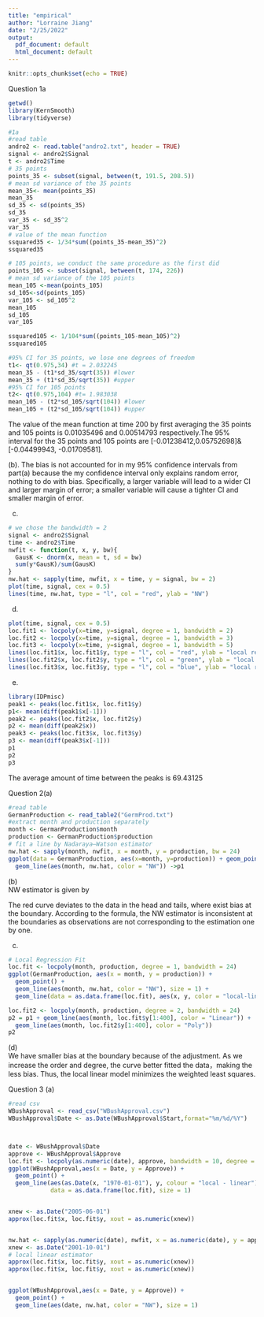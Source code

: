 ```yaml
---
title: "empirical"
author: "Lorraine Jiang"
date: "2/25/2022"
output:
  pdf_document: default
  html_document: default
---
```


```r
knitr::opts_chunk$set(echo = TRUE)
```

Question 1a
```r
getwd()
library(KernSmooth)
library(tidyverse)

#1a
#read table
andro2 <- read.table("andro2.txt", header = TRUE)
signal <- andro2$Signal
t <- andro2$Time
# 35 points
points_35 <- subset(signal, between(t, 191.5, 208.5))
# mean sd variance of the 35 points
mean_35<- mean(points_35)
mean_35
sd_35 <- sd(points_35)
sd_35
var_35 <- sd_35^2
var_35
# value of the mean function
ssquared35 <- 1/34*sum((points_35-mean_35)^2)
ssquared35

# 105 points, we conduct the same procedure as the first did
points_105 <- subset(signal, between(t, 174, 226))
# mean sd variance of the 105 points
mean_105 <-mean(points_105)
sd_105<-sd(points_105)
var_105 <- sd_105^2
mean_105 
sd_105
var_105

ssquared105 <- 1/104*sum((points_105-mean_105)^2)
ssquared105

#95% CI for 35 points, we lose one degrees of freedom
t1<- qt(0.975,34) #t = 2.032245
mean_35 - (t1*sd_35/sqrt(35)) #lower
mean_35 + (t1*sd_35/sqrt(35)) #upper
#95% CI for 105 points
t2<- qt(0.975,104) #t= 1.983038
mean_105 - (t2*sd_105/sqrt(104)) #lower
mean_105 + (t2*sd_105/sqrt(104)) #upper
```
The value of the mean function at time 200 by first averaging the 35 points and 105 points is 0.01035496 and 0.00514793 respectively.The 95% interval for the 35 points and 105 points are [-0.01238412,0.05752698]&[-0.04499943, -0.01709581].

(b). The bias is not accounted for in my 95% confidence intervals from part(a) because the my confidence interval only explains random error, nothing to do with bias. Specifically, a larger variable will lead to a wider CI and larger margin of error; a smaller variable will cause a tighter CI and smaller margin of error.


(c)
```r
# we chose the bandwidth = 2
signal <- andro2$Signal
time <- andro2$Time
nwfit <- function(t, x, y, bw){
  GausK <- dnorm(x, mean = t, sd = bw)
  sum(y*GausK)/sum(GausK)
}
nw.hat <- sapply(time, nwfit, x = time, y = signal, bw = 2)
plot(time, signal, cex = 0.5)
lines(time, nw.hat, type = "l", col = "red", ylab = "NW")

```

(d)
```r
plot(time, signal, cex = 0.5)
loc.fit1 <- locpoly(x=time, y=signal, degree = 1, bandwidth = 2)
loc.fit2 <- locpoly(x=time, y=signal, degree = 1, bandwidth = 3)
loc.fit3 <- locpoly(x=time, y=signal, degree = 1, bandwidth = 5)
lines(loc.fit1$x, loc.fit1$y, type = "l", col = "red", ylab = "local regression")
lines(loc.fit2$x, loc.fit2$y, type = "l", col = "green", ylab = "local regression")
lines(loc.fit3$x, loc.fit3$y, type = "l", col = "blue", ylab = "local regression")
```

(e)
```r
library(IDPmisc)
peak1 <- peaks(loc.fit1$x, loc.fit1$y)
p1<- mean(diff(peak1$x[-1]))
peak2 <- peaks(loc.fit2$x, loc.fit2$y)
p2 <- mean(diff(peak2$x))
peak3 <- peaks(loc.fit3$x, loc.fit3$y)
p3 <- mean(diff(peak3$x[-1]))
p1
p2
p3
```
The average amount of time between the peaks is 69.43125

Question 2(a)
```r
#read table
GermanProduction <- read_table2("GermProd.txt")
#extract month and production separately
month <- GermanProduction$month
production <- GermanProduction$production
# fit a line by Nadaraya–Watson estimator
nw.hat <- sapply(month, nwfit, x = month, y = production, bw = 24)
ggplot(data = GermanProduction, aes(x=month, y=production)) + geom_point() +
  geom_line(aes(month, nw.hat, color = "NW")) ->p1
```

(b)\
NW estimator is given by
\

The red curve deviates to the data in the head and tails, where exist bias at the boundary. According to the formula, the NW estimator is inconsistent at the boundaries as observations are not corresponding to the estimation one by one.

(c)
```r
# Local Regression Fit
loc.fit <- locpoly(month, production, degree = 1, bandwidth = 24)
ggplot(GermanProduction, aes(x = month, y = production)) +
  geom_point() +
  geom_line(aes(month, nw.hat, color = "NW"), size = 1) +
  geom_line(data = as.data.frame(loc.fit), aes(x, y, color = "local-linear"))

loc.fit2 <- locpoly(month, production, degree = 2, bandwidth = 24)
p2 = p1 + geom_line(aes(month, loc.fit$y[1:400], color = "Linear")) +
  geom_line(aes(month, loc.fit2$y[1:400], color = "Poly"))
p2

```

(d)\
We have smaller bias at the boundary because of the adjustment. As we increase the order and degree, the curve better fitted the data，making the less bias. Thus, the local linear model minimizes the weighted least squares.

Question 3 (a)
```r
#read csv
WBushApproval <- read_csv("WBushApproval.csv")
WBushApproval$Date <- as.Date(WBushApproval$Start,format="%m/%d/%Y")



date <- WBushApproval$Date
approve <- WBushApproval$Approve
loc.fit <- locpoly(as.numeric(date), approve, bandwidth = 10, degree = 1)
ggplot(WBushApproval,aes(x = Date, y = Approve)) +
  geom_point() +
  geom_line(aes(as.Date(x, "1970-01-01"), y, colour = "local - linear"),
            data = as.data.frame(loc.fit), size = 1)


xnew <- as.Date("2005-06-01")
approx(loc.fit$x, loc.fit$y, xout = as.numeric(xnew))


nw.hat <- sapply(as.numeric(date), nwfit, x = as.numeric(date), y = approve, bw = 10)
xnew <- as.Date("2001-10-01")
# local linear estimator
approx(loc.fit$x, loc.fit$y, xout = as.numeric(xnew))
approx(loc.fit$x, loc.fit$y, xout = as.numeric(xnew))


ggplot(WBushApproval,aes(x = Date, y = Approve)) +
  geom_point() +
  geom_line(aes(date, nw.hat, color = "NW"), size = 1)

```
